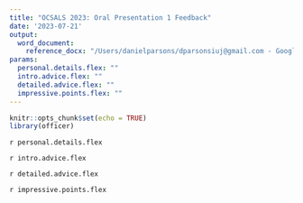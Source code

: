 ```yaml
---
title: "OCSALS 2023: Oral Presentation 1 Feedback"
date: '2023-07-21'
output: 
  word_document: 
    reference_docx: "/Users/danielparsons/dparsonsiuj@gmail.com - Google Drive/My Drive/01_Research/Testing/assets/OCSALS_style.docx"
params:
  personal.details.flex: ""
  intro.advice.flex: ""
  detailed.advice.flex: ""
  impressive.points.flex: ""
---
```


```r
knitr::opts_chunk$set(echo = TRUE)
library(officer)

```
`r personal.details.flex`
<br>

`r intro.advice.flex`
<br>

`r detailed.advice.flex`
<br>

`r impressive.points.flex`








